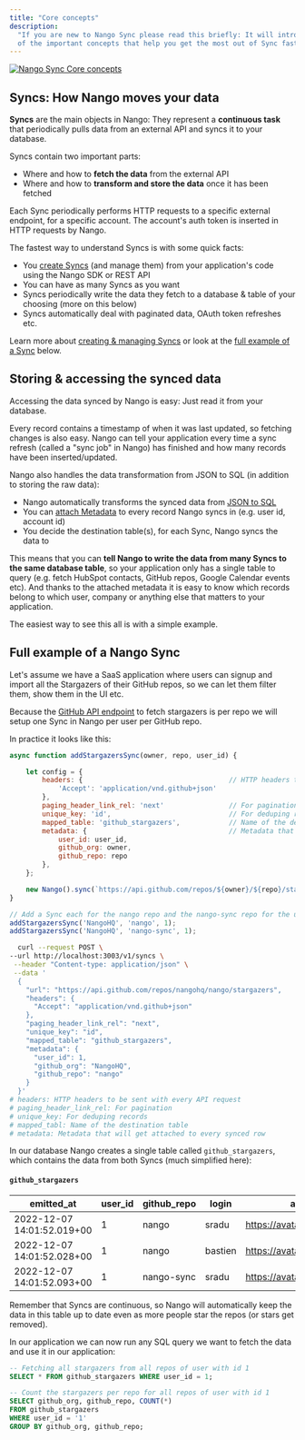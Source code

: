 ```yaml
---
title: "Core concepts"
description:
  "If you are new to Nango Sync please read this briefly: It will introduce all
  of the important concepts that help you get the most out of Sync fast."
---
```


[![Nango Sync Core concepts](/images/nango-sync/use-nango/sync-core-concepts-c584045b3cee2bc3eea4a82bd0d9c387.png)](/assets/files/sync-core-concepts-c584045b3cee2bc3eea4a82bd0d9c387.png)

## Syncs: How Nango moves your data[](#syncs-how-nango-moves-your-data "Direct link to Syncs: How Nango moves your data")

**Syncs** are the main objects in Nango: They represent a **continuous task**
that periodically pulls data from an external API and syncs it to your database.

Syncs contain two important parts:

- Where and how to **fetch the data** from the external API
- Where and how to **transform and store the data** once it has been fetched

<Tip>
  Each Sync periodically performs HTTP requests to a specific external endpoint,
  for a specific account. The account's auth token is inserted in HTTP requests
  by Nango.
</Tip>

The fastest way to understand Syncs is with some quick facts:

- You [create Syncs](/nango-sync/use-nango/manage-syncs) (and manage them) from
  your application's code using the Nango SDK or REST API
- You can have as many Syncs as you want
- Syncs periodically write the data they fetch to a database & table of your
  choosing (more on this below)
- Syncs automatically deal with paginated data, OAuth token refreshes etc.

Learn more about
[creating & managing Syncs](/nango-sync/use-nango/sync-all-options) or look at
the [full example of a Sync](#exampleSync) below.

## Storing & accessing the synced data[](#storing--accessing-the-synced-data "Direct link to Storing & accessing the synced data")

Accessing the data synced by Nango is easy: Just read it from your database.

Every record contains a timestamp of when it was last updated, so fetching
changes is also easy. Nango can tell your application every time a sync refresh
(called a "sync job" in Nango) has finished and how many records have been
inserted/updated.

Nango also handles the data transformation from JSON to SQL (in addition to
storing the raw data):

- Nango automatically transforms the synced data from
  [JSON to SQL](/nango-sync/use-nango/schema-mappings)
- You can [attach Metadata](/nango-sync/use-nango/sync-metadata) to every record
  Nango syncs in (e.g. user id, account id)
- You decide the destination table(s), for each Sync, Nango syncs the data to

This means that you can **tell Nango to write the data from many Syncs to the
same database table**, so your application only has a single table to query
(e.g. fetch HubSpot contacts, GitHub repos, Google Calendar events etc). And
thanks to the attached metadata it is easy to know which records belong to which
user, company or anything else that matters to your application.

The easiest way to see this all is with a simple example.

## Full example of a Nango Sync[](#exampleSync "Direct link to Full example of a Nango Sync")

Let's assume we have a SaaS application where users can signup and import all
the Stargazers of their GitHub repos, so we can let them filter them, show them
in the UI etc.

Because the
[GitHub API endpoint](https://docs.github.com/en/rest/activity/starring#list-stargazers)
to fetch stargazers is per repo we will setup one Sync in Nango per user per
GitHub repo.

In practice it looks like this:

<Tabs>
<Tab title="Node SDK" >

```js
async function addStargazersSync(owner, repo, user_id) {

    let config = {
        headers: {                                    // HTTP headers to be sent with every API request
            'Accept': 'application/vnd.github+json'
        },
        paging_header_link_rel: 'next'                // For pagination
        unique_key: 'id',                             // For deduping records
        mapped_table: 'github_stargazers',            // Name of the destination table
        metadata: {                                   // Metadata that will get attached to every synced row
            user_id: user_id,
            github_org: owner,
            github_repo: repo
        },
    };

    new Nango().sync(`https://api.github.com/repos/${owner}/${repo}/stargazers`, nango_options);
}

// Add a Sync each for the nango repo and the nango-sync repo for the user with id 1
addStargazersSync('NangoHQ', 'nango', 1);
addStargazersSync('NangoHQ', 'nango-sync', 1);
```

</Tab>

<Tab title="REST API (curl)">

```bash
  curl --request POST \
--url http://localhost:3003/v1/syncs \
 --header "Content-type: application/json" \
 --data '
  {
    "url": "https://api.github.com/repos/nangohq/nango/stargazers",
    "headers": {
      "Accept": "application/vnd.github+json"
    },
    "paging_header_link_rel": "next",
    "unique_key": "id",
    "mapped_table": "github_stargazers",
    "metadata": {
      "user_id": 1,
      "github_org": "NangoHQ",
      "github_repo": "nango"
    }
  }'
# headers: HTTP headers to be sent with every API request
# paging_header_link_rel: For pagination
# unique_key: For deduping records
# mapped_tabl: Name of the destination table
# metadata: Metadata that will get attached to every synced row
```

</Tab>
</Tabs>

In our database Nango creates a single table called `github_stargazers`, which
contains the data from both Syncs (much simplified here):

#### `github_stargazers`

| emitted_at                 | user_id | github_repo | login   | avatar_url                       |
| -------------------------- | ------- | ----------- | ------- | -------------------------------- |
| 2022-12-07 14:01:52.019+00 | 1       | nango       | sradu   | https://avatars.githubusercon... |
| 2022-12-07 14:01:52.028+00 | 1       | nango       | bastien | https://avatars.githubusercon... |
| 2022-12-07 14:01:52.093+00 | 1       | nango-sync  | sradu   | https://avatars.githubusercon... |

Remember that Syncs are continuous, so Nango will automatically keep the data in
this table up to date even as more people star the repos (or stars get removed).

In our application we can now run any SQL query we want to fetch the data and
use it in our application:

```sql
-- Fetching all stargazers from all repos of user with id 1
SELECT * FROM github_stargazers WHERE user_id = 1;

-- Count the stargazers per repo for all repos of user with id 1
SELECT github_org, github_repo, COUNT(*)
FROM github_stargazers
WHERE user_id = '1'
GROUP BY github_org, github_repo;
```
